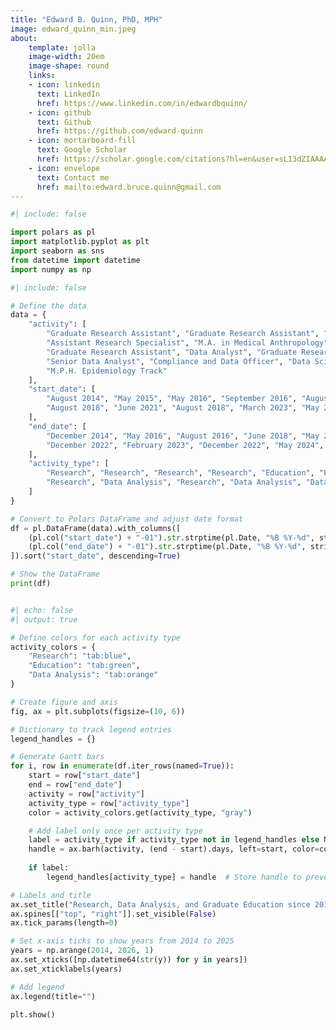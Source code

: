 ```yaml
---
title: "Edward B. Quinn, PhD, MPH"
image: edward_quinn_min.jpeg
about:
    template: jolla
    image-width: 20em
    image-shape: round
    links:
    - icon: linkedin
      text: LinkedIn
      href: https://www.linkedin.com/in/edwardbquinn/
    - icon: github
      text: Github
      href: https://github.com/edward-quinn
    - icon: mortarboard-fill
      text: Google Scholar
      href: https://scholar.google.com/citations?hl=en&user=sL13dZIAAAAJ&view_op=list_works&sortby=pubdate
    - icon: envelope
      text: Contact me
      href: mailto:edward.bruce.quinn@gmail.com
---
```




```python
#| include: false

import polars as pl
import matplotlib.pyplot as plt
import seaborn as sns
from datetime import datetime
import numpy as np

```


```python
#| include: false

# Define the data
data = {
    "activity": [
        "Graduate Research Assistant", "Graduate Research Assistant", "Human Biomarkers Researcher",
        "Assistant Research Specialist", "M.A. in Medical Anthropology", "Ph.D. in Biological Anthropology",
        "Graduate Research Assistant", "Data Analyst", "Graduate Research Assistant",
        "Senior Data Analyst", "Compliance and Data Officer", "Data Science Consultant",
        "M.P.H. Epidemiology Track"
    ],
    "start_date": [
        "August 2014", "May 2015", "May 2016", "September 2016", "August 2014", "August 2018",
        "August 2018", "June 2021", "August 2018", "March 2023", "May 2024", "May 2024", "August 2019"
    ],
    "end_date": [
        "December 2014", "May 2016", "August 2016", "June 2018", "May 2016", "December 2022",
        "December 2022", "February 2023", "December 2022", "May 2024", "April 2025", "August 2024", "August 2021"
    ],
    "activity_type": [
        "Research", "Research", "Research", "Research", "Education", "Education",
        "Research", "Data Analysis", "Research", "Data Analysis", "Data Analysis", "Data Analysis", "Education"
    ]
}

# Convert to Polars DataFrame and adjust date format
df = pl.DataFrame(data).with_columns([
    (pl.col("start_date") + "-01").str.strptime(pl.Date, "%B %Y-%d", strict=False),
    (pl.col("end_date") + "-01").str.strptime(pl.Date, "%B %Y-%d", strict=False)
]).sort("start_date", descending=True)

# Show the DataFrame
print(df)



```



```python
#| echo: false
#| output: true

# Define colors for each activity type
activity_colors = {
    "Research": "tab:blue",
    "Education": "tab:green",
    "Data Analysis": "tab:orange"
}

# Create figure and axis
fig, ax = plt.subplots(figsize=(10, 6))

# Dictionary to track legend entries
legend_handles = {}

# Generate Gantt bars
for i, row in enumerate(df.iter_rows(named=True)):
    start = row["start_date"]
    end = row["end_date"]
    activity = row["activity"]
    activity_type = row["activity_type"]
    color = activity_colors.get(activity_type, "gray")

    # Add label only once per activity type
    label = activity_type if activity_type not in legend_handles else None
    handle = ax.barh(activity, (end - start).days, left=start, color=color, label=label)
    
    if label:
        legend_handles[activity_type] = handle  # Store handle to prevent duplicate labels

# Labels and title
ax.set_title("Research, Data Analysis, and Graduate Education since 2014")
ax.spines[["top", "right"]].set_visible(False)
ax.tick_params(length=0)

# Set x-axis ticks to show years from 2014 to 2025
years = np.arange(2014, 2026, 1)
ax.set_xticks([np.datetime64(str(y)) for y in years])
ax.set_xticklabels(years)

# Add legend
ax.legend(title="")

plt.show()

```

